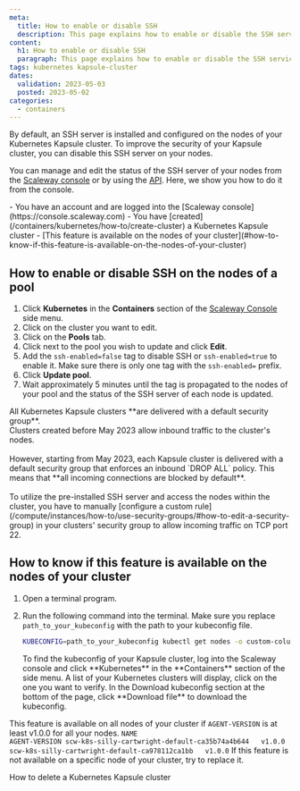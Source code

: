 ```yaml
---
meta:
  title: How to enable or disable SSH
  description: This page explains how to enable or disable the SSH service in your nodes
content:
  h1: How to enable or disable SSH
  paragraph: This page explains how to enable or disable the SSH service in your nodes
tags: kubernetes kapsule-cluster
dates:
  validation: 2023-05-03
  posted: 2023-05-02
categories:
  - containers
---
```


By default, an SSH server is installed and configured on the nodes of your Kubernetes Kapsule cluster.
To improve the security of your Kapsule cluster, you can disable this SSH server on your nodes.

You can manage and edit the status of the SSH server of your nodes from the [Scaleway console](https://console.scaleway.com) or by using the [API](https://www.scaleway.com/en/developers/).
Here, we show you how to do it from the console.

<Macro id="iam-requirements" />

<Message type="requirement">
  - You have an account and are logged into the [Scaleway console](https://console.scaleway.com)
  - You have [created](/containers/kubernetes/how-to/create-cluster) a Kubernetes Kapsule cluster
  - [This feature is available on the nodes of your cluster](#how-to-know-if-this-feature-is-available-on-the-nodes-of-your-cluster)
</Message>

## How to enable or disable SSH on the nodes of a pool

1. Click **Kubernetes** in the **Containers** section of the [Scaleway Console](https://console.scaleway.com) side menu.
2. Click on the cluster you want to edit.
3. Click on the **Pools** tab.
   <Lightbox src="scaleway-kapsule_pools.webp" alt="" />
4. Click <Icon name="more"/> next to the pool you wish to update and click **Edit**.
5. Add the `ssh-enabled=false` tag to disable SSH or `ssh-enabled=true` to enable it. Make sure there is only one tag with the `ssh-enabled=` prefix.
6. Click **Update pool**.
7. Wait approximately 5 minutes until the tag is propagated to the nodes of your pool and the status of the SSH server of each node is updated.

<Message type="important">
  All Kubernetes Kapsule clusters **are delivered with a default security group**.<br />
  Clusters created before May 2023 allow inbound traffic to the cluster's nodes.<br /><br />
  However, starting from May 2023, each Kapsule cluster is delivered with a default security group that enforces an inbound `DROP ALL` policy. This means that **all incoming connections are blocked by default**.<br /><br />
  To utilize the pre-installed SSH server and access the nodes within the cluster, you have to manually [configure a custom rule](/compute/instances/how-to/use-security-groups/#how-to-edit-a-security-group) in your clusters' security group to allow incoming traffic on TCP port 22.
</Message>


## How to know if this feature is available on the nodes of your cluster

1. Open a terminal program.
2. Run the following command into the terminal. Make sure you replace `path_to_your_kubeconfig` with the path to your kubeconfig file.
    ```bash
    KUBECONFIG=path_to_your_kubeconfig kubectl get nodes -o custom-columns=NAME:.metadata.name,"AGENT-VERSION":".metadata.annotations.k8s\.scaleway\.com/agent-version"
    ```

    <Message type="tip">
      To find the kubeconfig of your Kapsule cluster, log into the Scaleway console and click **Kubernetes** in the **Containers** section of the side menu.
      A list of your Kubernetes clusters will display, click on the one you want to verify. In the Download kubeconfig section at the bottom of the page, click **Download file** to download the kubeconfig.
    </Message>

This feature is available on all nodes of your cluster if `AGENT-VERSION` is at least v1.0.0 for all your nodes.
    ```
    NAME                                             AGENT-VERSION
    scw-k8s-silly-cartwright-default-ca35b74a4b644   v1.0.0
    scw-k8s-silly-cartwright-default-ca978112ca1bb   v1.0.0
    ```
    <Message type="tip">
      If this feature is not available on a specific node of your cluster, try to replace it.
    </Message>

<Navigation title="See Also">
  <PreviousButton to="/containers/kubernetes/how-to/delete-cluster/">How to delete a Kubernetes Kapsule cluster</PreviousButton>
</Navigation>